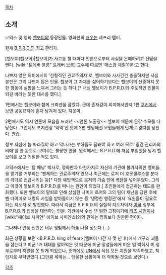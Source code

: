 [[목차]]
== 소개 ==
코믹스 및 영화 [[헬보이]]의 등장인물. 영화판의 [[배우]]는 제프리 탬버.

현재 [[B.P.R.D.]]의 최고 관리자. 

[헬보이(헬보이)|헬보이]가 사고를 칠 때마다 언론으로부터 사실을 은폐하려고 진땀을 뺀다. [wiki:"트레버 블룸" 트레버 브룸] 교수에 따르면 '매스컴 체질'이라고 한다.

나쁘지 않은 의미에서의 '전형적인 관료주의자'로, 헬보이와 사사건건 충돌하지만 사실 본판은 그리 나쁘지 않은 인물.
헬보이 그 자체를 싫어하기보다는 헬보이의 신중하지 못한 행동에 실망을 느껴서 그러는 듯 하다.[* 내심 헬보이가 B.P.R.D.의 주도적인 인물이 되길 바라는 듯한 대사를 했다.]

1편에서는 헬보이와 함께 크뢰넨을 잡았다. 근데 존재감이 희미해서인지 1편 [[쿠키]]에서 보면 공동묘지에 혼자 남겨져 있다. 지못미.

2편에서도 역시 언론에 모습을 드러낸 ~~언론 노출광~~ 헬보이 때문에 온갖 수모를 다 당한다. 그런데도 포지션상 '악역'인 탓에 2편 엔딩에선 요원들에게 단체로 왕따를 당한다. [[안습]].

정부 지침에 늘 따라줘야 하고 막나가는 부하들도 달래야 하고 여러 모로 '중간 관리자의 비애'를 한 몸으로 보여주는 불쌍한 인물. 원작에서는 B.P.R.D.에 처음 부임했을 당시 헬보이를 보고 기절한 적도 있다.

코믹스에서는 '탐 매닝' 박사로, 영화판과 마찬가지로 자신의 기관에 불가사의한 멤버들을 믿기를 거부하는 '젠체하는 관료주의자'였으나 최근에는 로저 더 호문쿨루스를 분대의 리더로 진급시키는 등[* 다만 예방책으로 로저의 가슴 안에 폭탄을 넣어두었다. 그리고 이것이 헬보이가 B.P.R.D.를 떠나는 원인이 되었다.] 초인들에게 접근하는 태도를 완화했다. 또한 헬보이의 탈퇴로 인해 상심한 나머지 로저와 그의 팀이 재난을 당한 후에 벤 다이미오 대령의 사임을 받아들이지 않는 등 '냉정한 행정관'에서 '요원들이 필요로 하는 지도자'로 발전했다. 따라서 지금은 B.P.R.D.의 실질적 지도자이자 [[미국]] 정부에 B.P.R.D.의 입장을 대변하는 인물. 기관에서 수십 년 일한 고참이기에 [[리즈 셔먼]]이나 [wiki:"에이브 사피언" 에이브 사피엔스]와의 관계는 영화보다 원만한 편이다.

그나저나 인생 전반은 너무 평범해서 하품 나올 정도다.(...)

최근 상황을 보면  <B.P.R.D. king of fear>(헬보이 나간 지 몇 년 후)에서 개구리 괴물을 잡는다고 미군 1개 대대를 말아먹은 것 때문에 미군 장성들에게 미운 털 박혀서 미 정부로부터 지원을 못 받게 되었으나, 뜻밖에도 [[UN]]에서 직접 모든 지원을 약속하였고, 책임자로 부탁받았다.(그만큼 세계는... 암울한 상황이며 더 악화될 것으로 보인다.)


[[각주]]
